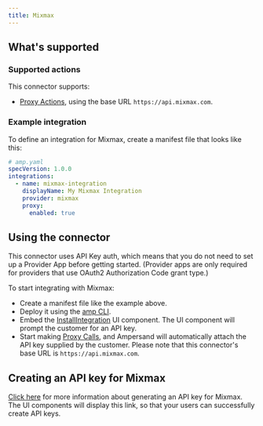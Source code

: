 ```yaml
---
title: Mixmax
---
```

## What's supported

### Supported actions

This connector supports:
- [Proxy Actions](/define-integrations/proxy-actions), using the base URL `https://api.mixmax.com`.

### Example integration

To define an integration for Mixmax, create a manifest file that looks like this:

```YAML
# amp.yaml
specVersion: 1.0.0
integrations:
  - name: mixmax-integration
    displayName: My Mixmax Integration
    provider: mixmax
    proxy:
      enabled: true
```

## Using the connector

This connector uses API Key auth, which means that you do not need to set up a Provider App before getting started. (Provider apps are only required for providers that use OAuth2 Authorization Code grant type.)

To start integrating with Mixmax:
- Create a manifest file like the example above.
- Deploy it using the [amp CLI](/cli/overview).
- Embed the [InstallIntegration](/embeddable-ui-components#install-integration) UI component. The UI component will prompt the customer for an API key.
- Start making [Proxy Calls](/define-integrations/proxy-actions), and Ampersand will automatically attach the API key supplied by the customer. Please note that this connector's base URL is `https://api.mixmax.com`.

## Creating an API key for Mixmax

[Click here](https://developer.mixmax.com/reference/getting-started-with-the-api) for more information about generating an API key for Mixmax. The UI components will display this link, so that your users can successfully create API keys.
